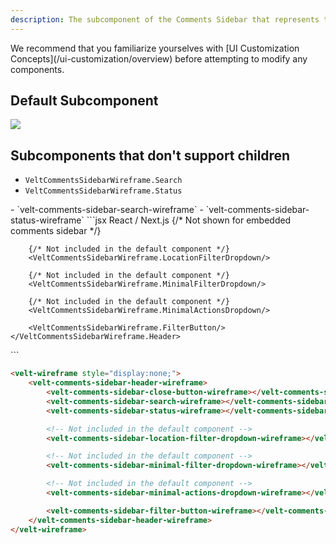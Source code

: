 ```yaml
---
description: The subcomponent of the Comments Sidebar that represents the Header of the Sidebar
---
```


<Note>
We recommend that you familiarize yourselves with [UI Customization Concepts](/ui-customization/overview) before attempting to modify any components.
</Note>


## Default Subcomponent


![](/images/customization/sidebar-header.png)
## Subcomponents that don't support children
<Tabs>

<Tab title="React / Next.js">


- `VeltCommentsSidebarWireframe.Search`
- `VeltCommentsSidebarWireframe.Status`
</Tab>
<Tab title="Other Frameworks">
- `velt-comments-sidebar-search-wireframe`
- `velt-comments-sidebar-status-wireframe`

</Tab>
</Tabs>


<RequestExample>
```jsx React / Next.js
<VeltWireframe>
    <VeltCommentsSidebarWireframe.Header>
        <VeltCommentsSidebarWireframe.CloseButton /> {/* Not shown for embedded comments sidebar */}
        <VeltCommentsSidebarWireframe.Search/>
        <VeltCommentsSidebarWireframe.Status/>

        {/* Not included in the default component */}
        <VeltCommentsSidebarWireframe.LocationFilterDropdown/>

        {/* Not included in the default component */}
        <VeltCommentsSidebarWireframe.MinimalFilterDropdown/>

        {/* Not included in the default component */}
        <VeltCommentsSidebarWireframe.MinimalActionsDropdown/>

        <VeltCommentsSidebarWireframe.FilterButton/>
    </VeltCommentsSidebarWireframe.Header>
</VeltWireframe>
```

```HTML 
<velt-wireframe style="display:none;">
    <velt-comments-sidebar-header-wireframe>
        <velt-comments-sidebar-close-button-wireframe></velt-comments-sidebar-close-button-wireframe> <!-- Not shown for embedded comments sidebar -->
        <velt-comments-sidebar-search-wireframe></velt-comments-sidebar-search-wireframe>
        <velt-comments-sidebar-status-wireframe></velt-comments-sidebar-status-wireframe>

        <!-- Not included in the default component -->
        <velt-comments-sidebar-location-filter-dropdown-wireframe></velt-comments-sidebar-location-filter-dropdown-wireframe>

        <!-- Not included in the default component -->
        <velt-comments-sidebar-minimal-filter-dropdown-wireframe></velt-comments-sidebar-minimal-filter-dropdown-wireframe>

        <!-- Not included in the default component -->
        <velt-comments-sidebar-minimal-actions-dropdown-wireframe></velt-comments-sidebar-minimal-actions-dropdown-wireframe>

        <velt-comments-sidebar-filter-button-wireframe></velt-comments-sidebar-filter-button-wireframe>
    </velt-comments-sidebar-header-wireframe>
</velt-wireframe>
```

</RequestExample>

